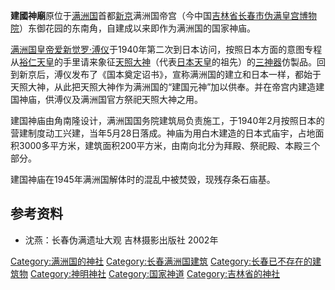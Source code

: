 {{東亞廟宇
| name =建國神廟
| img = State foundation shrine of Manchukuo.jpg
| img_capt = 
| image_width = 250px
| location = {{Manchukuo}}[[新京特別市|新京特別市]][[偽滿皇宮博物院|帝宮]]
| god = [[天照大神|天照大神]]
| open_year = {{flag|Manchukuo}}[[康德_(满洲国)|康徳]]7年 （1940年）
| closed_year  = 康德12年（1945年）
| type = [[神道教|神道教]]
| cere_date = 
*3月1日（建国節祭）
*7月15日（元神祭）
|}}

'''建國神廟'''原位于[[满洲国|满洲国]]首都[[新京|新京]]满洲国帝宫（今中国[[吉林省|吉林省]][[长春市|长春市]][[伪满皇宫博物院|伪满皇宫博物院]]）东御花园的东南角，自建成以来即作为满洲国的国家神庙。

[[满洲国皇帝|满洲国皇帝]][[爱新觉罗·溥仪|爱新觉罗·溥仪]]于1940年第二次到日本访问，按照日本方面的意图专程从[[裕仁天皇|裕仁天皇]]的手里请来象征[[天照大神|天照大神]]（代表[[日本天皇|日本天皇]]的祖先）的[[三神器|三神器]]仿製品。回到新京后，溥仪发布了《国本奠定诏书》，宣称满洲国的建立和日本一样，都始于天照大神，从此把天照大神作为满洲国的“建国元神”加以供奉。并在帝宫内建造建国神庙，供溥仪及满洲国官方祭祀天照大神之用。

建国神庙由角南隆设计，满洲国国务院建筑局负责施工，于1940年2月按照日本的营建制度动工兴建，当年5月28日落成。神庙为用白木建造的日本式庙宇，占地面积3000多平方米，建筑面积200平方米，由南向北分为拜殿、祭祀殿、本殿三个部分。

建国神庙在1945年满洲国解体时的混乱中被焚毁，现残存条石庙基。

==参考资料==
*沈燕：长春伪满遗址大观 吉林摄影出版社 2002年

[[Category:满洲国的神社|Category:满洲国的神社]]
[[Category:长春满洲国建筑|Category:长春满洲国建筑]]
[[Category:长春已不存在的建筑物|Category:长春已不存在的建筑物]]
[[Category:神明神社|Category:神明神社]]
[[Category:国家神道|Category:国家神道]]
[[Category:吉林省的神社|Category:吉林省的神社]]
